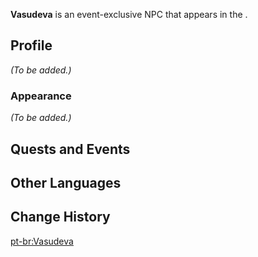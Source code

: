 {{Meta
<!-- Remove this template after adding the missing info -->
|missing_NPC_profile  = yes
<!--
|missing_NPC_idle     = yes
|missing_NPC_dialogue = yes
-->
}}
{{Character Infobox
|type             = Quest NPC
|image            = NPC Vasudeva.png
|realname         = <!-- Optional, if different from in-game name -->
|deceased         = <!-- Past (for deceased prior to events of the game) or free response -->
|region           = Sumeru
|location         = Sumeru
|affiliation      = 
|title            = 

|ancestry         = <!-- Clan/family -->
|father           = 
|mother           = 
|spouse           = 
|sibling          = 
|child            = 
|relative         = 

|voiceEN          = 
|voiceCN          = 
|voiceJP          = 
|dialoguereward   = 
}}
'''Vasudeva''' is an event-exclusive NPC that appears in the {{Quest|Sachin's Article}}.
<!--
==Location==
{{subst:#tag:gallery|
NPC Location {{subst:#titleparts:{{subst:PAGENAME}}}}.png{{subst:!}}{{subst:#titleparts:{{subst:PAGENAME}}}}'s location
NPC Location {{subst:#titleparts:{{subst:PAGENAME}}}} Context.png{{subst:!}}Additional context
}}
-->
==Profile==
<!--Detailed story/lore information goes here.-->
''(To be added.)''

===Appearance===
<!--Keep appearance section short and concise. Limit to 2 paragraphs with 3-4 sentences each.-->
''(To be added.)''

==Quests and Events==
{{Quests and Events}}
<!--
==Idle Quotes==
{{Dialogue Start}}
: {{DIcon|Idle}} {{Tx}}
:: {{A|VO {{subst:#titleparts:{{subst:PAGENAME}}}} 01.ogg}} "{{Tx}}"
{{Dialogue End}}

==Dialogue==
{{Dialogue Start}}
:'''{{subst:#titleparts:{{subst:PAGENAME}}}}:''' 
:{{DIcon}}
{{Dialogue End}}
<!--
==Event Dialogue==
===Event Name===
{{Dialogue Start}}
:'''{{subst:#titleparts:{{subst:PAGENAME}}}}:'''
{{Dialogue End}}

==Trivia==
* 
-->
==Other Languages==
{{Other Languages
|default_hidden = 1
|en        = Vasudeva
|zhs       = 瓦瑟迪瓦
|zhs_rm    = Wǎsèdíwǎ
|zht       = 瓦瑟迪瓦
|zht_rm    = Wǎsèdíwǎ
|ja        = ヴァスデーヴァ
|ja_rm     = Vasudeeva
|ko        = 바수데바
|ko_rm     = 
|es        = Vasudeva
|fr        = Vasudeva
|ru        = Васудева
|th        = Vasudeva
|vi        = Vasudeva
|de        = Vasudeva
|id        = Vasudeva
|pt        = Vasudeva
|tr        = Vasudeva
|it        = Vasudeva
}}

==Change History==
{{Change History|3.6}}
<!--
==References==
{{Reflist}}
-->

[[pt-br:Vasudeva]]